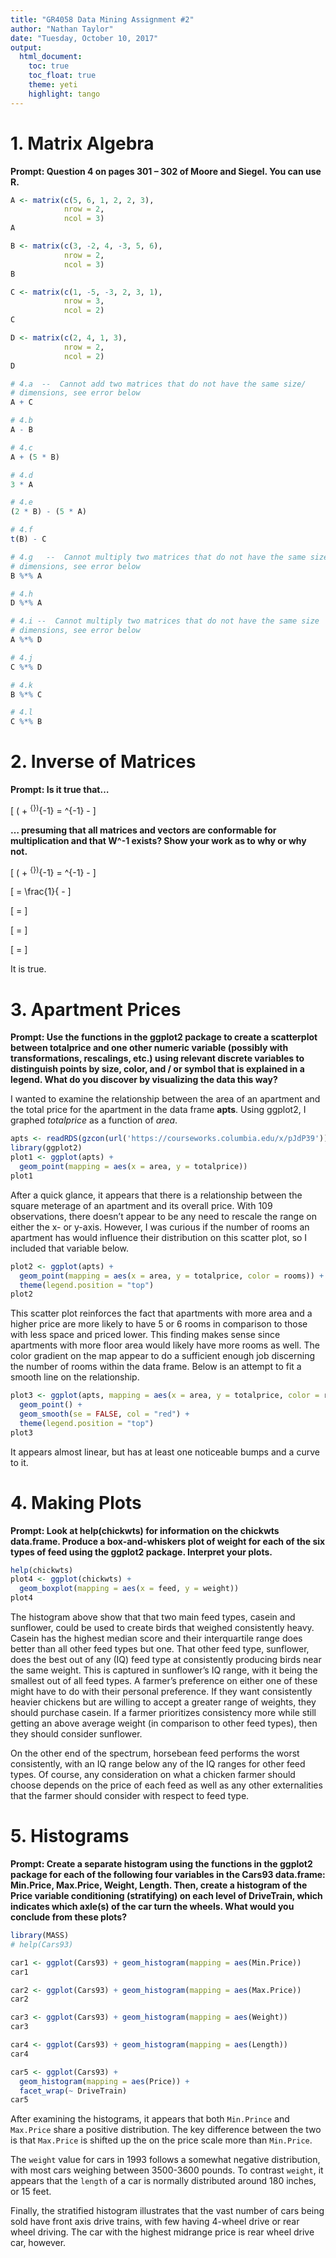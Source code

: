 ```yaml
---
title: "GR4058 Data Mining Assignment #2"
author: "Nathan Taylor"
date: "Tuesday, October 10, 2017"
output: 
  html_document:
    toc: true
    toc_float: true
    theme: yeti
    highlight: tango
---
```


# 1. Matrix Algebra
**Prompt: Question 4 on pages 301 – 302 of Moore and Siegel. You can use R.**

```r
A <- matrix(c(5, 6, 1, 2, 2, 3),
            nrow = 2,
            ncol = 3)
A

B <- matrix(c(3, -2, 4, -3, 5, 6),
            nrow = 2,
            ncol = 3)
B

C <- matrix(c(1, -5, -3, 2, 3, 1),
            nrow = 3,
            ncol = 2)
C

D <- matrix(c(2, 4, 1, 3),
            nrow = 2,
            ncol = 2)
D

# 4.a  --  Cannot add two matrices that do not have the same size/ 
# dimensions, see error below
A + C

# 4.b
A - B

# 4.c
A + (5 * B)

# 4.d
3 * A

# 4.e
(2 * B) - (5 * A)

# 4.f
t(B) - C

# 4.g   --  Cannot multiply two matrices that do not have the same size/
# dimensions, see error below
B %*% A

# 4.h
D %*% A

# 4.i --  Cannot multiply two matrices that do not have the same size
# dimensions, see error below
A %*% D

# 4.j
C %*% D

# 4.k
B %*% C

# 4.l
C %*% B
```


# 2. Inverse of Matrices
**Prompt: Is it true that...** 

\[
(\mathbf{W} + \mathbf{xy}^{\top})^{-1} = \mathbf{W}^{-1} - \frac{\mathbf{W}^{-1}\mathbf{xy}^{\top}\mathbf{W}^{-1}}{1 + \mathbf{y}^{\top}\mathbf{W}^{-1}\mathbf{x}}
\]

**... presuming that all matrices and vectors are conformable for multiplication and that W^-1 exists? Show your work as to why or why not.**

\[
(\mathbf{W} + \mathbf{xy}^{\top})^{-1} = \mathbf{W}^{-1} - \frac{\mathbf{W}^{-1}\mathbf{xy}^{\top}\mathbf{W}^{-1}}{1 + \mathbf{y}^{\top}\mathbf{W}^{-1}\mathbf{x}}
\]
 
 
\[
\frac{1}{\mathbf{W} + \mathbf{xy}^{\top}} = \frac{1}{\mathbf{W} - \frac{\mathbf{W}^{-1}\mathbf{xy}^{\top}\mathbf{W}^{-1}}{1 + \mathbf{xy}^{\top}\mathbf{W}^{-1}}
\]


\[
\frac{1}{\mathbf{W} + \mathbf{xy}^{\top}} = \frac{(1 + \mathbf{W}^{-1}\mathbf{xy}^{\top}) - \mathbf{W}(\mathbf{W}^{-1}\mathbf{xy}^{\top}\mathbf{W}^{-1})}{\mathbf{W}(1 + \mathbf{xy}^{\top}\mathbf{W}^{-1})}
\]


\[
\frac{1}{\mathbf{W} + \mathbf{xy}^{\top}} = \frac{1 + \mathbf{W}^{-1}\mathbf{xy}^{\top} - \mathbf{xy}^{\top}\mathbf{W}^{-1}}{\mathbf{W} +I\mathbf{xy}^{\top}}
\]


\[
\frac{1}{\mathbf{W} + \mathbf{xy}^{\top}} = \frac{1}{\mathbf{W} + \mathbf{xy}^{\top}}
\]

It is true.

# 3. Apartment Prices
**Prompt: Use the functions in the ggplot2 package to create a scatterplot between totalprice and one other numeric variable (possibly with transformations, rescalings, etc.) using relevant discrete variables to distinguish points by size, color, and / or symbol that is explained in a legend. What do you discover by visualizing the data this way?**

I wanted to examine the relationship between the area of an apartment and the total price for the apartment in the data frame **apts**. Using ggplot2, I graphed *totalprice* as a function of *area*.

```r
apts <- readRDS(gzcon(url('https://courseworks.columbia.edu/x/pJdP39')))
library(ggplot2)
plot1 <- ggplot(apts) + 
  geom_point(mapping = aes(x = area, y = totalprice))
plot1
```

After a quick glance, it appears that there is a relationship between the square meterage of an apartment and its overall price. With 109 observations, there doesn't appear to be any need to rescale the range on either the x- or y-axis. However, I was curious if the number of rooms an apartment has would influence their distribution on this scatter plot, so I included that variable below.

```r
plot2 <- ggplot(apts) +
  geom_point(mapping = aes(x = area, y = totalprice, color = rooms)) +
  theme(legend.position = "top")
plot2
```

This scatter plot reinforces the fact that apartments with more area and a higher price are more likely to have 5 or 6 rooms in comparison to those with less space and priced lower. This finding makes sense since 
apartments with more floor area would likely have more rooms as well. The color gradient on the map appear to do a sufficient enough job discerning the number of rooms within the data frame. Below is an attempt to fit a smooth line on the relationship.

```r
plot3 <- ggplot(apts, mapping = aes(x = area, y = totalprice, color = rooms)) + 
  geom_point() + 
  geom_smooth(se = FALSE, col = "red") + 
  theme(legend.position = "top")
plot3
```

It appears almost linear, but has at least one noticeable bumps and a curve to it. 

# 4. Making Plots
**Prompt: Look at help(chickwts) for information on the chickwts data.frame. Produce a box-and-whiskers plot of weight for each of the six types of feed using the ggplot2 package. Interpret your plots.**

```r
help(chickwts)
plot4 <- ggplot(chickwts) + 
  geom_boxplot(mapping = aes(x = feed, y = weight))
plot4
```

The histogram above show that that two main feed types, casein and sunflower, could be used to create birds that weighed consistently heavy. Casein has the highest median score and their interquartile range does better than all other feed types but one. That other feed type, sunflower, does the best out of any (IQ) feed type at consistently producing birds near the same weight. This is captured in sunflower's IQ range, with it being the smallest out of all feed types. A farmer's preference on either one of these might have to do with their personal preference. If they want consistently heavier chickens but are willing to accept a greater range of weights, they should purchase casein. If a farmer prioritizes consistency more while still getting an above average weight (in comparison to other feed types), then they should consider sunflower.

On the other end of the spectrum, horsebean feed performs the worst consistently, with an IQ range below any of the IQ ranges for other feed types. Of course, any consideration on what a chicken farmer should choose depends on the price of each feed as well as any other externalities that the farmer should consider with respect to feed type.

# 5. Histograms
**Prompt: Create a separate histogram using the functions in the ggplot2 package for each of the following four variables in the Cars93 data.frame: Min.Price, Max.Price, Weight, Length. Then, create a histogram of the Price variable conditioning (stratifying) on each level of DriveTrain, which indicates which axle(s) of the car turn the wheels. What would you conclude from these plots?**

```r
library(MASS)
# help(Cars93)

car1 <- ggplot(Cars93) + geom_histogram(mapping = aes(Min.Price))
car1

car2 <- ggplot(Cars93) + geom_histogram(mapping = aes(Max.Price))
car2

car3 <- ggplot(Cars93) + geom_histogram(mapping = aes(Weight))
car3

car4 <- ggplot(Cars93) + geom_histogram(mapping = aes(Length))
car4

car5 <- ggplot(Cars93) + 
  geom_histogram(mapping = aes(Price)) + 
  facet_wrap(~ DriveTrain)
car5
```

After examining the histograms, it appears that both `Min.Prince` and `Max.Price` share a positive distribution. The key difference between the two is that `Max.Price` is shifted up the on the price scale more than `Min.Price`.

The `weight` value for cars in 1993 follows a somewhat negative distribution, with most cars weighing between 3500-3600 pounds. To contrast `weight`, it appears that the `length` of a car is normally distributed around 180 inches, or 15 feet.

Finally, the stratified histogram illustrates that the vast number of cars being sold have front axis drive trains, with few having 4-wheel drive or rear wheel driving. The car with the highest midrange price is rear wheel drive car, however.
